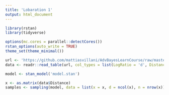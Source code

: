 ```yaml
---
title: 'Lobaration 1'
output: html_document
---
```


```r
library(rstan)
library(tidyverse)

options(mc.cores = parallel::detectCores())
rstan_options(auto_write = TRUE)
theme_set(theme_minimal())
```

```r
url <- 'https://github.com/mattiasvillani/AdvBayesLearnCourse/raw/master/Labs/LidarData.dat'
data <- readr::read_table(url, col_types = list(LogRatio = 'd', Distance = 'd'))
```

```r
model <- stan_model('model.stan')
```

```r
x <- as.matrix(data$Distance)
samples <- sampling(model, data = list(x = x, d = ncol(x), n = nrow(x)))
```

